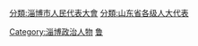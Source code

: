[[分類:淄博市人民代表大會|分類:淄博市人民代表大會]]
[[分類:山东省各级人大代表|分類:山东省各级人大代表]]
[[Category:淄博政治人物|Category:淄博政治人物]]
[[Category:设区的市人大代表|鲁]]